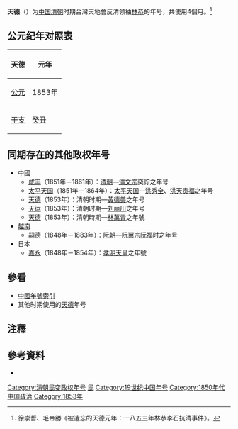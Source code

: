 {{Eranamebox|年号=天德
|起讫时间= 1853年四月－七月
|政权= 
|帝王= [[林恭|林恭]]
|历时= 4個月
|timeline= <timeline>
ImageSize  = width:200 height:50
PlotArea   = width:180 height:30 left:10 bottom:20
TimeAxis   = orientation:horizontal
DateFormat = yyyy
Period     = from:1644 till:1911
AlignBars  = early
ScaleMajor = increment:60 start:1644
Colors =
  id:canvas value:rgb(1,1,0.85)
BackgroundColors = canvas:canvas
PlotData =
  width:15 color:black
  bar:era from:start till:end
  bar:era from:1853 till:1853 color:red
</timeline>
|说明= <span style="color: red">天德</span>在'''清朝'''时期的位置。
}}
'''天德'''（{{kj|1853年|四月||七月}}）为[[中国|中国]][[清朝|清朝]]时期台灣天地會反清领袖[[林恭|林恭]]的年号，共使用4個月。<ref>徐崇哲、毛帝勝《被遺忘的天德元年：一八五三年林恭李石抗清事件》。</ref>

== 公元纪年对照表 ==
{| class="wikitable"  style="text-align:center;"
!天德!!元年
|-
![[公元|公元]]
|1853年
|-
![[干支|干支]]
|[[癸丑|癸丑]]
|}

==同期存在的其他政权年号==
*中國
**[[咸丰|咸丰]]（1851年－1861年）：[[清朝|清朝]]—[[咸丰帝|清文宗]]奕詝之年号
**[[太平天國_(年號)|太平天国]]（1851年－1864年）：[[太平天国|太平天国]]—[[洪秀全|洪秀全]]、[[洪天贵福|洪天贵福]]之年号 
**[[天德_(黃德美)|天德]]（1853年）：清朝时期—[[黃德美|黃德美]]之年号
**[[天运_(刘丽川)|天运]]（1853年）：清朝时期—[[刘丽川|刘丽川]]之年号
**[[天德_(林万青)|天德]]（1853年）：清朝時期—[[林萬青|林萬青]]之年號
*[[越南|越南]]
**[[嗣德|嗣德]]（1848年－1883年）：[[阮朝|阮朝]]—阮翼宗[[嗣德帝|阮福时]]之年号
*日本
**[[嘉永_(日本)|嘉永]]（1848年－1854年）：[[孝明天皇|孝明天皇]]之年號

==參看==
*[[中国年号列表#清朝|中國年號索引]]
*其他时期使用的[[天德|天德]]年号

==注釋==
{{Reflist}}

==參考資料==
*{{Cite book| author =徐崇哲、毛帝勝| title =被遺忘的天德元年：一八五三年林恭李石抗清事件| edition = | url = |date=2020-07| publisher =白象文化| location = | ISBN =9789865526276}}

{{清朝年号}}
{{台灣年號}}

[[Category:清朝民变政权年号|Category:清朝民变政权年号]]
[[Category:台灣年號|民]]
[[Category:19世纪中国年号|Category:19世纪中国年号]]
[[Category:1850年代中国政治|Category:1850年代中国政治]]
[[Category:1853年|Category:1853年]]